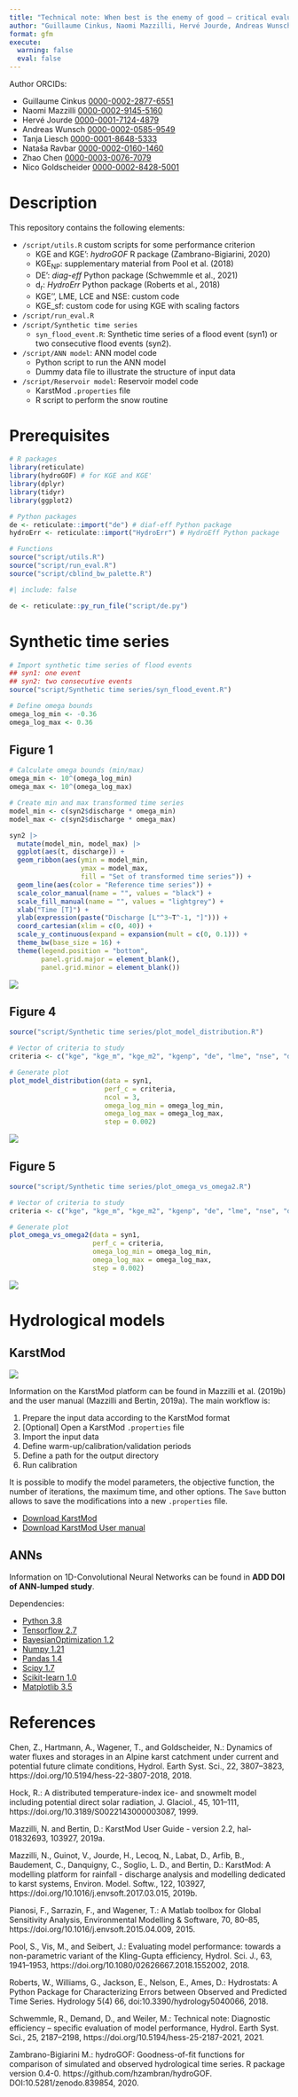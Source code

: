 ```yaml
---
title: "Technical note: When best is the enemy of good – critical evaluation of performance criteria in hydrological models"
author: "Guillaume Cinkus, Naomi Mazzilli, Hervé Jourde, Andreas Wunsch, Tanja Liesch, Nataša Ravbar, Zhao Chen, and Nico Goldscheider"
format: gfm
execute: 
  warning: false
  eval: false
---
```


Author ORCIDs:

- Guillaume Cinkus [0000-0002-2877-6551](https://orcid.org/0000-0002-2877-6551)
- Naomi Mazzilli [0000-0002-9145-5160](https://orcid.org/0000-0002-9145-5160)
- Hervé Jourde [0000-0001-7124-4879](https://orcid.org/0000-0001-7124-4879)
- Andreas Wunsch [0000-0002-0585-9549](https://orcid.org/0000-0002-0585-9549)
- Tanja Liesch [0000-0001-8648-5333](https://orcid.org/0000-0001-8648-5333)
- Nataša Ravbar [0000-0002-0160-1460](https://orcid.org/0000-0002-0160-1460)
- Zhao Chen [0000-0003-0076-7079](https://orcid.org/0000-0003-0076-7079)
- Nico Goldscheider [0000-0002-8428-5001](https://orcid.org/0000-0002-8428-5001)

# Description

This repository contains the following elements:

- `/script/utils.R` custom scripts for some performance criterion
    - KGE and KGE': *hydroGOF* R package (Zambrano-Bigiarini, 2020)
    - KGE~NP~: supplementary material from Pool et al. (2018)
    - DE': *diag-eff* Python package (Schwemmle et al., 2021)
    - d~r~: *HydroErr* Python package (Roberts et al., 2018)
    - KGE'', LME, LCE and NSE: custom code
    - KGE_sf: custom code for using KGE with scaling factors
- `/script/run_eval.R`
- `/script/Synthetic time series`
    - `syn_flood_event.R`: Synthetic time series of a flood event (syn1) or two consecutive flood events (syn2).
- `/script/ANN model`: ANN model code
    - Python script to run the ANN model
    - Dummy data file to illustrate the structure of input data
- `/script/Reservoir model`: Reservoir model code
    - KarstMod `.properties` file
    - R script to perform the snow routine
    
# Prerequisites

```r
# R packages
library(reticulate)
library(hydroGOF) # for KGE and KGE'
library(dplyr)
library(tidyr)
library(ggplot2)

# Python packages
de <- reticulate::import("de") # diaf-eff Python package
hydroErr <- reticulate::import("HydroErr") # HydroEff Python package

# Functions
source("script/utils.R")
source("script/run_eval.R")
source("script/cblind_bw_palette.R")
```

```r
#| include: false

de <- reticulate::py_run_file("script/de.py")
```
    
# Synthetic time series

```r
# Import synthetic time series of flood events
## syn1: one event
## syn2: two consecutive events
source("script/Synthetic time series/syn_flood_event.R")

# Define omega bounds
omega_log_min <- -0.36
omega_log_max <- 0.36
```

## Figure 1

```r
# Calculate omega bounds (min/max)
omega_min <- 10^(omega_log_min)
omega_max <- 10^(omega_log_max)

# Create min and max transformed time series
model_min <- c(syn2$discharge * omega_min)
model_max <- c(syn2$discharge * omega_max)

syn2 |> 
  mutate(model_min, model_max) |> 
  ggplot(aes(t, discharge)) +
  geom_ribbon(aes(ymin = model_min, 
                  ymax = model_max, 
                  fill = "Set of transformed time series")) +
  geom_line(aes(color = "Reference time series")) +
  scale_color_manual(name = "", values = "black") +
  scale_fill_manual(name = "", values = "lightgrey") +
  xlab("Time [T]") +
  ylab(expression(paste("Discharge [L"^3~T^-1, "]"))) +
  coord_cartesian(xlim = c(0, 40)) +
  scale_y_continuous(expand = expansion(mult = c(0, 0.1))) +
  theme_bw(base_size = 16) +
  theme(legend.position = "bottom",
        panel.grid.major = element_blank(),
        panel.grid.minor = element_blank())
```

![](img/figure01.png){#fig-fig01}

## Figure 4

```r
source("script/Synthetic time series/plot_model_distribution.R")

# Vector of criteria to study
criteria <- c("kge", "kge_m", "kge_m2", "kgenp", "de", "lme", "nse", "dr", "lce")

# Generate plot
plot_model_distribution(data = syn1,
                        perf_c = criteria,
                        ncol = 3,
                        omega_log_min = omega_log_min,
                        omega_log_max = omega_log_max,
                        step = 0.002)
```

![](img/figure04.png){#fig-fig04}

## Figure 5

```r
source("script/Synthetic time series/plot_omega_vs_omega2.R")

# Vector of criteria to study
criteria <- c("kge", "kge_m", "kge_m2", "kgenp", "de", "lme", "nse", "dr", "lce")

# Generate plot
plot_omega_vs_omega2(data = syn1,
                     perf_c = criteria,
                     omega_log_min = omega_log_min,
                     omega_log_max = omega_log_max,
                     step = 0.002)
```

![](img/figure05.png){#fig-fig05}

# Hydrological models

## KarstMod

![](img/karstmod.png){#fig-karstmod}

Information on the KarstMod platform can be found in Mazzilli et al. (2019b) and the user manual (Mazzilli and Bertin, 2019a). The main workflow is:

1.  Prepare the input data according to the KarstMod format
2.  [Optional] Open a KarstMod `.properties` file
3.  Import the input data
4.  Define warm-up/calibration/validation periods
5.  Define a path for the output directory
6.  Run calibration

It is possible to modify the model parameters, the objective function, the number of iterations, the maximum time, and other options. The `Save` button allows to save the modifications into a new `.properties` file.

- [Download KarstMod](https://sokarst.org/en/softwares-en/karstmod-en/)
- [Download KarstMod User manual](https://hal.archives-ouvertes.fr/hal-01832693)

## ANNs

Information on 1D-Convolutional Neural Networks can be found in **ADD DOI of ANN-lumped study**.

Dependencies:

- [Python 3.8](https://www.python.org/)
- [Tensorflow 2.7](https://www.tensorflow.org/)
- [BayesianOptimization 1.2](https://github.com/fmfn/BayesianOptimization)
- [Numpy 1.21](https://numpy.org/)
- [Pandas 1.4](https://pandas.pydata.org/)
- [Scipy 1.7](https://scipy.org/)
- [Scikit-learn 1.0](https://scikit-learn.org/stable/)
- [Matplotlib 3.5](https://matplotlib.org/)

# References

Chen, Z., Hartmann, A., Wagener, T., and Goldscheider, N.: Dynamics of water fluxes and storages in an Alpine karst catchment under current and potential future climate conditions, Hydrol. Earth Syst. Sci., 22, 3807–3823, https://doi.org/10.5194/hess-22-3807-2018, 2018.

Hock, R.: A distributed temperature-index ice- and snowmelt model including potential direct solar radiation, J. Glaciol., 45, 101–111, https://doi.org/10.3189/S0022143000003087, 1999.

Mazzilli, N. and Bertin, D.: KarstMod User Guide - version 2.2, hal-01832693, 103927, 2019a.

Mazzilli, N., Guinot, V., Jourde, H., Lecoq, N., Labat, D., Arfib, B., Baudement, C., Danquigny, C., Soglio, L. D., and Bertin, D.: KarstMod: A modelling platform for rainfall - discharge analysis and modelling dedicated to karst systems, Environ. Model. Softw., 122, 103927, https://doi.org/10.1016/j.envsoft.2017.03.015, 2019b.

Pianosi, F., Sarrazin, F., and Wagener, T.: A Matlab toolbox for Global Sensitivity Analysis, Environmental Modelling & Software, 70, 80–85, https://doi.org/10.1016/j.envsoft.2015.04.009, 2015.

Pool, S., Vis, M., and Seibert, J.: Evaluating model performance: towards a non-parametric variant of the Kling-Gupta efficiency, Hydrol. Sci. J., 63, 1941–1953, https://doi.org/10.1080/02626667.2018.1552002, 2018.

Roberts, W., Williams, G., Jackson, E., Nelson, E., Ames, D.: Hydrostats: A Python Package for Characterizing Errors between Observed and Predicted Time Series. Hydrology 5(4) 66, doi:10.3390/hydrology5040066, 2018.

Schwemmle, R., Demand, D., and Weiler, M.: Technical note: Diagnostic
efficiency – specific evaluation of model performance, Hydrol. Earth Syst.
Sci., 25, 2187–2198, https://doi.org/10.5194/hess-25-2187-2021, 2021.

Zambrano-Bigiarini M.: hydroGOF: Goodness-of-fit functions for comparison of simulated and observed hydrological time series. R package version 0.4-0. https://github.com/hzambran/hydroGOF. DOI:10.5281/zenodo.839854, 2020.


















